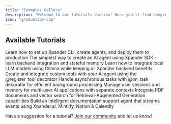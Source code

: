```yaml
---
title: "Examples Gallery"
description: "Welcome to our tutorials section! Here you'll find comprehensive, hands-on guides that will help you build powerful AI agents with xpander.ai. Each tutorial is designed to teach specific skills and concepts through practical examples."
icon: "graduation-cap"
---
```



## Available Tutorials

<CardGroup cols={2}>
  <Card
    title="Setup and Deployment Guide"
    icon="rocket"
    href="/Examples/00-setup-deployment"
  >
    Learn how to set up Xpander CLI, create agents, and deploy them to production
  </Card>
  <Card
    title="Simple Hello World with Xpander SDK"
    icon="sparkles"
    href="/Examples/01-simple-hello-world"
  >
    The simplest way to create an AI agent using Xpander SDK - learn backend integration and stateful memory
  </Card>
  <Card
    title="Local Model Integration with Ollama"
    icon="computer"
    href="/Examples/04-local-model-integration"
  >
    Learn how to integrate local LLM models using Ollama while keeping all Xpander backend benefits
  </Card>
  <Card
    title="Custom Tools Integration"
    icon="wrench"
    href="/Examples/05-custom-tools-integration"
  >
    Create and integrate custom tools with your AI agent using the @register_tool decorator
  </Card>
  <Card
    title="Async Task Handling"
    icon="clock"
    href="/Examples/06-async-task-handling"
  >
    Handle asynchronous tasks with @on_task decorator for efficient background processing
  </Card>
  <Card
    title="Session Management"
    icon="users"
    href="/Examples/07-session-management"
  >
    Manage user sessions and memory for multi-user AI applications with separate contexts
  </Card>
  <Card
    title="Knowledge Base Integration (RAG)"
    icon="book-open"
    href="/Examples/08-knowledge-base-rag"
  >
    Integrate PDF documents and vector search for Retrieval-Augmented Generation capabilities
  </Card>
  <Card
    title="Smart Support Agent Template"
    icon="headset"
    href="/Examples/09-smart-support-agent"
  >
    Build an intelligent documentation support agent that streams events using Xpander.ai, Mintlify, Notion & Calendly
  </Card>
</CardGroup>

Have a suggestion for a tutorial? [Join our community](https://join.slack.com/t/xpandercommunity/shared_invite/zt-2mt2xkxkz-omM7f~_h2jcuzFudrYtZQQ) and let us know!